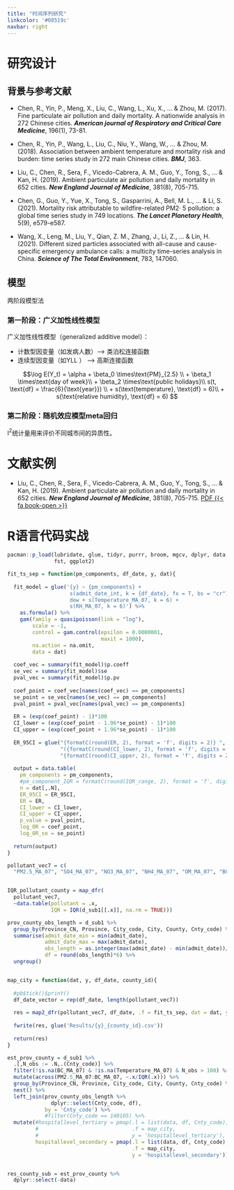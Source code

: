 ---
title: "时间序列研究"
linkcolor: '#08519c'
navbar: right
---

# 研究设计

## 背景与参考文献

- Chen, R., Yin, P., Meng, X., Liu, C., Wang, L., Xu, X., ... & Zhou, M. (2017). Fine particulate air pollution and daily mortality. A nationwide analysis in 272 Chinese cities. ***American journal of Respiratory and Critical Care Medicine***, 196(1), 73-81.

- Chen, R., Yin, P., Wang, L., Liu, C., Niu, Y., Wang, W., ... & Zhou, M. (2018). Association between ambient temperature and mortality risk and burden: time series study in 272 main Chinese cities. ***BMJ***, 363.

- Liu, C., Chen, R., Sera, F., Vicedo-Cabrera, A. M., Guo, Y., Tong, S., ... & Kan, H. (2019). Ambient particulate air pollution and daily mortality in 652 cities. ***New England Journal of Medicine***, 381(8), 705-715.

- Chen, G., Guo, Y., Yue, X., Tong, S., Gasparrini, A., Bell, M. L., ... & Li, S. (2021). Mortality risk attributable to wildfire-related PM2· 5 pollution: a global time series study in 749 locations. ***The Lancet Planetary Health***, 5(9), e579-e587.

- Wang, X., Leng, M., Liu, Y., Qian, Z. M., Zhang, J., Li, Z., ... & Lin, H. (2021). Different sized particles associated with all-cause and cause-specific emergency ambulance calls: a multicity time-series analysis in China. ***Science of The Total Environment***, 783, 147060.

## 模型

两阶段模型法 

### 第一阶段：广义加性线性模型

广义加性线性模型（generalized additive model）：

- 计数型因变量（如发病人数）--> 类泊松连接函数
- 连续型因变量（如YLL ） --> 高斯连接函数

$$\log E(Y_t) = \alpha + \beta_0 \times\text{PM}_{2.5} \\
+ \beta_1 \times\text{day of week}\\
+ \beta_2 \times\text{public holidays}\\
s(t, \text{df} = \frac{6}{\text{year}}) \\
+ s(\text{temperature}, \text{df} = 6)\\ 
+ s(\text{relative humidity}, \text{df} = 6) $$

### 第二阶段：随机效应模型meta回归

I$^2$统计量用来评价不同城市间的异质性。



# 文献实例

- Liu, C., Chen, R., Sera, F., Vicedo-Cabrera, A. M., Guo, Y., Tong, S., ... & Kan, H. (2019). Ambient particulate air pollution and daily mortality in 652 cities. ***New England Journal of Medicine***, 381(8), 705-715. [PDF {{< fa book-open >}}](https://caimiao0714.github.io/SC-ENV-2023/Papers/Liu_2019_NEJM.pdf)



# R语言代码实战

```{r eval=FALSE}
pacman::p_load(lubridate, glue, tidyr, purrr, broom, mgcv, dplyr, data.table, 
               fst, ggplot2)

fit_ts_sep = function(pm_components, df_date, y, dat){
  
  fit_model = glue('{y} ~ {pm_components} +
                    s(admit_date_int, k = {df_date}, fx = T, bs = "cr") +
                    dow + s(Temperature_MA_07, k = 6) +
                    s(RH_MA_07, k = 6)') %>%
    as.formula() %>%
    gam(family = quasipoisson(link = "log"),
        scale = -1,
        control = gam.control(epsilon = 0.0000001,
                              maxit = 1000),
        na.action = na.omit,
        data = dat)
  
  coef_vec = summary(fit_model)$p.coeff
  se_vec = summary(fit_model)$se
  pval_vec = summary(fit_model)$p.pv
  
  coef_point = coef_vec[names(coef_vec) == pm_components]
  se_point = se_vec[names(se_vec) == pm_components]
  pval_point = pval_vec[names(pval_vec) == pm_components]
  
  ER = (exp(coef_point) - 1)*100
  CI_lower = (exp(coef_point - 1.96*se_point) - 1)*100
  CI_upper = (exp(coef_point + 1.96*se_point) - 1)*100
  
  ER_95CI = glue("{formatC(round(ER, 2), format = 'f', digits = 2)} ",
                 "({formatC(round(CI_lower, 2), format = 'f', digits = 2)} to ",
                 "{formatC(round(CI_upper, 2), format = 'f', digits = 2)})")
  
  output = data.table(
    pm_components = pm_components, 
    #pm_component_IQR = formatC(round(IQR_range, 2), format = 'f', digits = 2), 
    n = dat[,.N],
    ER_95CI = ER_95CI,
    ER = ER, 
    CI_lower = CI_lower, 
    CI_upper = CI_upper, 
    p_value = pval_point,
    log_OR = coef_point, 
    log_OR_se = se_point)
  
  return(output)
}
```


```{r eval=FALSE}
pollutant_vec7 = c(
  "PM2.5_MA_07", "SO4_MA_07", "NO3_MA_07", "NH4_MA_07", "OM_MA_07", "BC_MA_07")


IQR_pollutant_county = map_dfr(
  pollutant_vec7,
  ~data.table(pollutant = .x, 
              IQR = IQR(d_sub1[[.x]], na.rm = TRUE)))

prov_county_obs_length = d_sub1 %>% 
  group_by(Province_CN, Province, City_code, City, County, Cnty_code) %>% 
  summarise(admit_date_min = min(admit_date),
            admit_date_max = max(admit_date),
            obs_length = as.integer(max(admit_date) - min(admit_date))/365,
            df = round(obs_length)*6) %>% 
  ungroup()


map_city = function(dat, y, df_date, county_id){
  
  #pb$tick()$print()
  df_date_vector = rep(df_date, length(pollutant_vec7))
  
  res = map2_dfr(pollutant_vec7, df_date, .f = fit_ts_sep, dat = dat, y = y)
  
  fwrite(res, glue('Results/{y}_{county_id}.csv'))
  
  return(res)
}

est_prov_county = d_sub1 %>% 
  .[,N_obs := .N,.(Cnty_code)] %>% 
  filter(!is.na(BC_MA_07) & !is.na(Temperature_MA_07) & N_obs > 100) %>% 
  mutate(across(PM2.5_MA_07:BC_MA_07, ~.x/IQR(.x))) %>% 
  group_by(Province_CN, Province, City_code, City, County, Cnty_code) %>% 
  nest() %>%
  left_join(prov_county_obs_length %>% 
              dplyr::select(Cnty_code, df),
            by = 'Cnty_code') %>% 
			#filter(Cnty_code == 140105) %>%
  mutate(#hospitallevel_tertiary = pmap(.l = list(data, df, Cnty_code), 
         #                              .f = map_city, 
         #                              y = 'hospitallevel_tertiary'),
         hospitallevel_secondary = pmap(.l = list(data, df, Cnty_code), 
                                        .f = map_city, 
                                        y = 'hospitallevel_secondary'))


res_county_sub = est_prov_county %>% 
  dplyr::select(-data)
```





